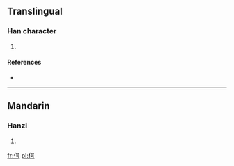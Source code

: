 ==Translingual==

===Han character===
{{Han char|rn=9|rad=人|as=09|sn=11|four=|canj=人口口尸 (ORRS)}}

# {{defn|Han|sort=人09}}

====References====
* {{Han ref|kx=0110.220|dkj=00854|dj=0236.060|hdz=10191.060|uh=5054|ud=20564}}

----

==Mandarin==

===Hanzi===
{{cmn-hanzi|pin=[[è]] ([[e4]])|wg=o<sup>4</sup>}}

# {{defn|Mandarin|sort=人09}}

[[fr:偔]]
[[pl:偔]]